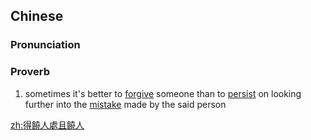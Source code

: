 {{also|得饶人处且饶人}}
==Chinese==
{{zh-forms|s=得饶人处且饶人}}

===Pronunciation===
{{zh-pron
|m=déráorénchùqiěráorén
|cat=prov
}}

===Proverb===
{{zh-proverb}}
# {{lb|zh|idiomatic}} sometimes it's better to [[forgive]] someone than to [[persist]] on looking further into the [[mistake]] made by the said person

[[zh:得饒人處且饒人]]